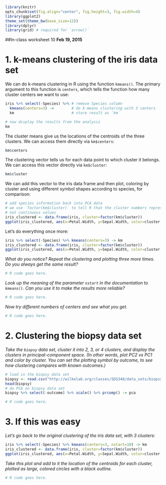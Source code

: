 ```r
library(knitr)
opts_chunk$set(fig.align="center", fig.height=3, fig.width=4)
library(ggplot2)
theme_set(theme_bw(base_size=12))
library(dplyr)
library(grid) # required for `arrow()`
```
##In-class worksheet 10
**Feb 19, 2015**


# 1. k-means clustering of the iris data set

We can do k-means clustering in R using the function `kmeans()`. The primary argument to this function is `centers`, which tells the function how many cluster centers we want to use:
```r
iris %>% select(-Species) %>% # remove Species column
  kmeans(centers=3) ->        # do k-means clustering with 3 centers
  km                          # store result as `km`

# now display the results from the analysis
km
```
The cluster means give us the locations of the centroids of the three clusters. We can access them directly via `km$centers`:
```r
km$centers
```

The clustering vector tells us for each data point to which cluster it belongs. We can access this vector directly via `km$cluster`:
```r
km$cluster
```

We can add this vector to the iris data frame and then plot, coloring by cluster and using different symbol shapes according to species, for comparison:
```r
# add species information back into PCA data
# we use `factor(km$cluster)` to tell R that the cluster numbers represent distinct categories,
# not continuous values 
iris_clustered <- data.frame(iris, cluster=factor(km$cluster))
ggplot(iris_clustered, aes(x=Petal.Width, y=Sepal.Width, color=cluster, shape=Species)) + geom_point()
```
Let's do everything once more:
```r
iris %>% select(-Species) %>% kmeans(centers=3) -> km
iris_clustered <- data.frame(iris, cluster=factor(km$cluster))
ggplot(iris_clustered, aes(x=Petal.Width, y=Sepal.Width, color=cluster, shape=Species)) + geom_point()
```
*What do you notice? Repeat the clustering and plotting three more times. Do you always get the same result?*
```r
# R code goes here.
```

*Look up the meaning of the parameter `nstart` in the documentation to `kmeans()`. Can you use it to make the results more reliable?*

```r
# R code goes here.
```

*Now try different numbers of centers and see what you get.*
```r
# R code goes here.
```


# 2. Clustering the biopsy data set

*Take the `biopsy` data set, cluster it into 2, 3, or 4 clusters, and display the clusters in principal-component space. (In other words, plot PC2 vs PC1 and color by cluster. You can set the plotting symbol by outcome, to see how clustering compares with known outcomes.)*
```r
# load in the biopsy data set
biopsy <- read.csv("http://wilkelab.org/classes/SDS348/data_sets/biopsy.csv")
head(biopsy)
# do PCA on biopsy data set
biopsy %>% select(-outcome) %>% scale() %>% prcomp() -> pca
```


```r
# R code goes here.
```

# 3. If this was easy

*Let's go back to the original clustering of the iris data set, with 3 clusters:*
```r
iris %>% select(-Species) %>% kmeans(centers=3, nstart=10) -> km
iris_clustered <- data.frame(iris, cluster=factor(km$cluster))
ggplot(iris_clustered, aes(x=Petal.Width, y=Sepal.Width, color=cluster, shape=Species)) + geom_point()
```
*Take this plot and add to it the location of the centroids for each cluster, plotted as large, colored circles with a black outline.*

```r
# R code goes here.
```